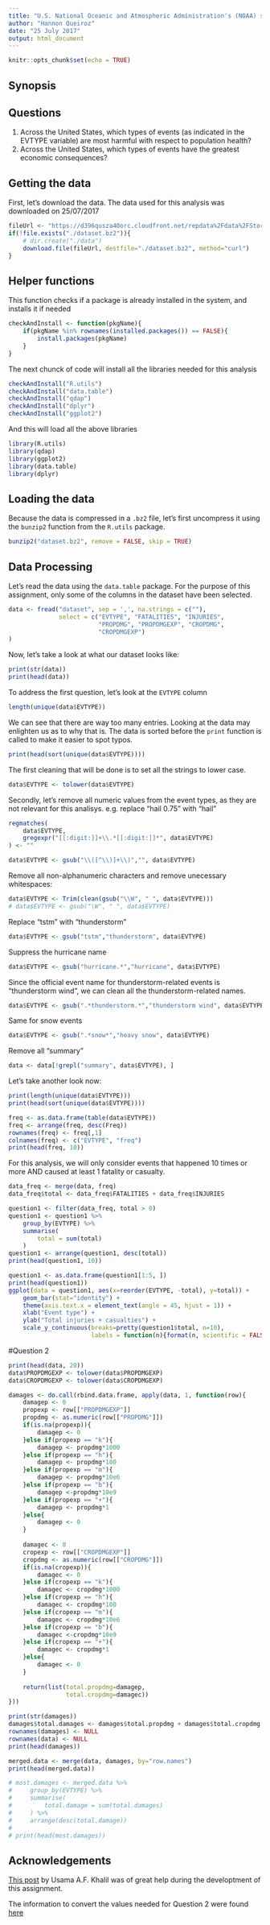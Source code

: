 ```yaml
---
title: "U.S. National Oceanic and Atmospheric Administration's (NOAA) storm database"
author: "Hannon Queiroz"
date: "25 July 2017"
output: html_document
---
```


```r
knitr::opts_chunk$set(echo = TRUE)
```

## Synopsis

## Questions
1. Across the United States, which types of events (as indicated in the EVTYPE variable) are most harmful with respect to population health?
2. Across the United States, which types of events have the greatest economic consequences?

## Getting the data
First, let's download the data. The data used for this analysis was downloaded on 25/07/2017
```r
fileUrl <- "https://d396qusza40orc.cloudfront.net/repdata%2Fdata%2FStormData.csv.bz2"
if(!file.exists("./dataset.bz2")){
    # dir.create("./data")
    download.file(fileUrl, destfile="./dataset.bz2", method="curl")
}
```

## Helper functions
This function checks if a package is already installed in the system, and installs it if needed
```r
checkAndInstall <- function(pkgName){
    if(pkgName %in% rownames(installed.packages()) == FALSE){
        install.packages(pkgName)
    }
}
```

The next chunck of code will install all the libraries needed for this analysis
```r
checkAndInstall("R.utils")
checkAndInstall("data.table")
checkAndInstall("qdap")
checkAndInstall("dplyr")
checkAndInstall("ggplot2")
```

And this will load all the above libraries
```r
library(R.utils)
library(qdap)
library(ggplot2)
library(data.table)
library(dplyr)
```

## Loading the data
Because the data is compressed in a `.bz2` file, let's first uncompress it using the `bunzip2` function from the `R.utils` package.
```r
bunzip2("dataset.bz2", remove = FALSE, skip = TRUE)
```


## Data Processing
Let's read the data using the `data.table` package.
For the purpose of this assignment, only some of the columns in the dataset have been selected.
```r
data <- fread("dataset", sep = ',', na.strings = c(""), 
              select = c("EVTYPE", "FATALITIES", "INJURIES",
                         "PROPDMG", "PROPDMGEXP", "CROPDMG",
                         "CROPDMGEXP")
)

```

Now, let's take a look at what our dataset looks like:
```r
print(str(data))
print(head(data))
```

To address the first question, let's look at the `EVTYPE` column
```r
length(unique(data$EVTYPE))
```
We can see that there are way too many entries. Looking at the data may enlighten us as to why that is.
The data is sorted before the `print` function is called to make it easier to spot typos.

```r
print(head(sort(unique(data$EVTYPE))))
```

The first cleaning that will be done is to set all the strings to lower case.
```r
data$EVTYPE <- tolower(data$EVTYPE)
```

Secondly, let's remove all numeric values from the event types, as they are not relevant for this analisys.
e.g. replace "hail 0.75" with "hail"

```r
regmatches(
    data$EVTYPE,
    gregexpr("[[:digit:]]+\\.*[[:digit:]]*", data$EVTYPE)
) <- ""
```

```r
data$EVTYPE <- gsub("\\([^\\)]+\\)","", data$EVTYPE)
```

Remove all non-alphanumeric characters and remove unecessary whitespaces:
```r
data$EVTYPE <- Trim(clean(gsub("\\W", " ", data$EVTYPE)))
# data$EVTYPE <- gsub("\W", " ", data$EVTYPE)
```

Replace "tstm" with "thunderstorm"
```r
data$EVTYPE <- gsub("tstm","thunderstorm", data$EVTYPE)
```

Suppress the hurricane name
```r
data$EVTYPE <- gsub("hurricane.*","hurricane", data$EVTYPE)
```

Since the official event name for thunderstorm-related events is "thunderstorm wind", we can clean all the thunderstorm-related names.
```r
data$EVTYPE <- gsub(".*thunderstorm.*","thunderstorm wind", data$EVTYPE)
```

Same for snow events
```r
data$EVTYPE <- gsub(".*snow*","heavy snow", data$EVTYPE)
```

Remove all "summary"
```r
data <- data[!grepl("summary", data$EVTYPE), ]
```


Let's take another look now:
```r
print(length(unique(data$EVTYPE)))
print(head(sort(unique(data$EVTYPE))))
```


```r
freq <- as.data.frame(table(data$EVTYPE))
freq <- arrange(freq, desc(Freq))
rownames(freq) <- freq[,1]
colnames(freq) <- c("EVTYPE", "freq")
print(head(freq, 10))
```

For this analysis, we will only consider events that happened 10 times or more AND caused at least 1 fatality or casualty.
```r
data_freq <- merge(data, freq)
data_freq$total <- data_freq$FATALITIES + data_freq$INJURIES

question1 <- filter(data_freq, total > 0)
question1 <- question1 %>%
    group_by(EVTYPE) %>%
    summarise(
        total = sum(total)
    )
question1 <- arrange(question1, desc(total))
print(head(question1, 10))
```

```r
question1 <- as.data.frame(question1[1:5, ])
print(head(question1))
ggplot(data = question1, aes(x=reorder(EVTYPE, -total), y=total)) + 
    geom_bar(stat="identity") +
    theme(axis.text.x = element_text(angle = 45, hjust = 1)) +
    xlab("Event type") +
    ylab("Total injuries + casualties") +
    scale_y_continuous(breaks=pretty(question1$total, n=10), 
                       labels = function(n){format(n, scientific = FALSE)})
```



#Question 2
```r
print(head(data, 20))
data$PROPDMGEXP <- tolower(data$PROPDMGEXP)
data$CROPDMGEXP <- tolower(data$CROPDMGEXP)

damages <- do.call(rbind.data.frame, apply(data, 1, function(row){
    damagep <- 0
    propexp <- row[["PROPDMGEXP"]]
    propdmg <- as.numeric(row[["PROPDMG"]])
    if(is.na(propexp)){
        damagep <- 0
    }else if(propexp == "k"){
        damagep <- propdmg*1000
    }else if(propexp == "h"){
        damagep <- propdmg*100
    }else if(propexp == "m"){
        damagep <- propdmg*10e6
    }else if(propexp == "b"){
        damagep <-propdmg*10e9
    }else if(propexp == "+"){
        damagep <- propdmg*1
    }else{
        damagep <- 0
    }
    
    damagec <- 0
    cropexp <- row[["CROPDMGEXP"]]
    cropdmg <- as.numeric(row[["CROPDMG"]])
    if(is.na(cropexp)){
        damagec <- 0
    }else if(cropexp == "k"){
        damagec <- cropdmg*1000
    }else if(cropexp == "h"){
        damagec <- cropdmg*100
    }else if(cropexp == "m"){
        damagec <- cropdmg*10e6
    }else if(cropexp == "b"){
        damagec <-cropdmg*10e9
    }else if(cropexp == "+"){
        damagec <- cropdmg*1
    }else{
        damagec <- 0
    }
    
    return(list(total.propdmg=damagep,
                total.cropdmg=damagec))
}))
```

```r
print(str(damages))
damages$total.damages <- damages$total.propdmg + damages$total.cropdmg
rownames(damages) <- NULL
rownames(data) <- NULL
print(head(damages))

```

```r
merged.data <- merge(data, damages, by="row.names")
print(head(merged.data))
```

```r
# most.damages <- merged.data %>%
#     group_by(EVTYPE) %>%
#     summarise(
#         total.damage = sum(total.damages)
#     ) %>%
#     arrange(desc(total.damage))
# 
# print(head(most.damages))
```




## Acknowledgements
[This post][1] by Usama A.F. Khalil was of great help during the developtment of this assignment.

The information to convert the values needed for Question 2 were found [here][2]

[1]: https://www.coursera.org/learn/reproducible-research/discussions/weeks/4/threads/IdtP_JHzEeaePQ71AQUtYw "Post"
[2]: https://rstudio-pubs-static.s3.amazonaws.com/58957_37b6723ee52b455990e149edde45e5b6.html "Exp"



